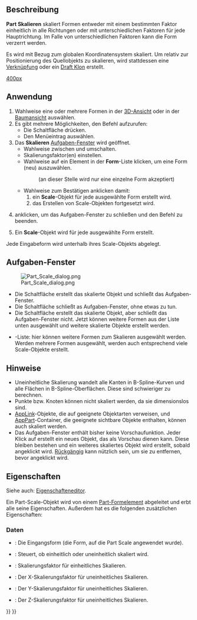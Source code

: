 <languages/>

{{Docnav/de
|[[Part_Mirror/de|Spiegeln]]
|[[Part_Fillet/de|Verrundung]]
|[[Part_Workbench/de|Part]]
|IconL=Part_Mirror.svg
|IconR=Part_Fillet.svg
|IconC=Workbench_Part.svg
}}

{{GuiCommand/de
|Name=Part Scale
|Name/de=Part Scale
|MenuLocation=Part → Skalieren...
|Workbenches=[[Part_Workbench/de|Part]]
|Version=1.0
|SeeAlso=[[Std_LinkMake/de|Std VerknüpfungErstellen]], [[Draft_Clone/de|Draft Klonen]], [[Draft_Scale/de|Draft Skalieren]]
}}

<span id="Description"></span>
==Beschreibung==

'''Part Skalieren''' skaliert Formen entweder mit einem bestimmten Faktor einheitlich in alle Richtungen oder mit unterschiedlichen Faktoren für jede Hauptrichtung. Im Falle von unterschiedlichen Faktoren kann die Form verzerrt werden.

Es wird mit Bezug zum globalen Koordinatensystem skaliert. Um relativ zur Positionierung des Quellobjekts zu skalieren, wird stattdessen eine [[Std_LinkMake/de|Verknüpfung]] oder ein [[Draft_Clone/de|Draft Klon]] erstellt.

[[image:Part_Scale_demo.png|400px]]
{{Caption|Beispiel für Skalieren}}

<span id="Usage"></span>
==Anwendung==

# Wahlweise eine oder mehrere Formen in der [[3D_view/de|3D-Ansicht]] oder in der [[Tree_view/de|Baumansicht]] auswählen.
# Es gibt mehrere Möglichkeiten, den Befehl aufzurufen:
#* Die Schaltfläche {{Button|[[Image:Part_Scale.svg|16px]] [[Part_Scale/de|Skalieren...]]}} drücken.
#* Den Menüeintrag {{MenuCommand|Part → [[Image:Part_Scale.svg|16px]] Skalieren...}} auswählen.
# Das '''Skalieren''' [[#Task_panel/de|Aufgaben-Fenster]] wird geöffnet.
#* Wahlweise zwischen {{MenuCommand|Einheitliche Skalierung}} und {{MenuCommand|Uneinheitliche Skalierung}} umschalten.
#* Skalierungsfaktor(en) einstellen.
#* Wahlweise auf ein Element in der '''Form'''-Liste klicken, um eine Form (neu) auszuwählen.
#*: (an dieser Stelle wird nur eine einzelne Form akzeptiert)
#* Wahlweise zum Bestätigen {{Button|Anwenden}} anklicken damit:
#*# ein '''Scale'''-Objekt für jede ausgewählte Form erstellt wird.
#*# das Erstellen von Scale-Objekten fortgesetzt wird.
# {{Button|OK}} anklicken, um das Aufgaben-Fenster zu schließen und den Befehl zu beenden.
# Ein '''Scale'''-Objekt wird für jede ausgewählte Form erstellt. 

Jede Eingabeform wird unterhalb ihres Scale-Objekts abgelegt.

<span id="Task_panel"></span>
==Aufgaben-Fenster== 

[[Image:Part_Scale_dialog.png|thumb|right]]

* Die Schaltfläche {{Button|OK}} erstellt das skalierte Objekt und schließt das Aufgaben-Fenster.
* Die Schaltfläche {{Button|Schließen}} schließt as Aufgaben-Fenster, ohne etwas zu tun.
* Die Schaltfläche {{Button|Anwenden}} erstellt das skalierte Objekt, aber schließt das Aufgaben-Fenster nicht. Jetzt können weitere Formen aus der Liste unten ausgewählt und weitere skalierte Objekte erstellt werden.
* {{MenuCommand|Shape}}-Liste: hier können weitere Formen zum Skalieren ausgewählt werden. Werden mehrere Formen ausgewählt, werden auch entsprechend viele Scale-Objekte erstellt.

<span id="Notes"></span>
==Hinweise== 

* Uneinheitliche Skalierung wandelt alle Kanten in B-Spline-Kurven und alle Flächen in B-Spline-Oberflächen. Diese sind schwieriger zu berechnen.
* Punkte bzw. Knoten können nicht skaliert werden, da sie dimensionslos sind.
* [[App_Link/de|AppLink]]-Objekte, die auf geeignete Objektarten verweisen, und [[App_Part/de|AppPart]]-Container, die geeignete sichtbare Objekte enthalten, können auch skaliert werden.
* Das Aufgaben-Fenster enthält bisher keine Vorschaufunktion. Jeder Klick auf {{Button|Anwenden}} erstellt ein neues Objekt, das als Vorschau dienen kann. Diese bleiben bestehen und ein weiteres skaliertes Objekt wird erstellt, sobald {{Button|OK}} angeklickt wird. [[Std_Undo/de|Rückgängig]] kann nützlich sein, um sie zu entfernen, bevor {{Button|OK}} angeklickt wird.

<span id="Properties"></span>
==Eigenschaften==

Siehe auch: [[Property_editor/de|Eigenschafteneditor]].

Ein Part-Scale-Objekt wird von einem [[Part_Feature/de|Part-Formelement]] abgeleitet und erbt alle seine Eigenschaften. Außerdem hat es die folgenden zusätzlichen Eigenschaften:

<span id="Data"></span>
===Daten===

{{TitleProperty|Scale}}

* {{PropertyData/de|Base|Link}}: Die Eingangsform (die Form, auf die Part Scale angewendet wurde).
* {{PropertyData/de|Uniform|Bool}}: Steuert, ob einheitlich oder uneinheitlich skaliert wird.
* {{PropertyData/de|Uniform Scale|Float}}: Skalierungsfaktor für einheitliches Skalieren.
* {{PropertyData/de|XScale|Float}}: Der X-Skalierungsfaktor für uneinheitliches Skalieren.
* {{PropertyData/de|YScale|Float}}: Der Y-Skalierungsfaktor für uneinheitliches Skalieren.
* {{PropertyData/de|ZScale|Float}}: Der Z-Skalierungsfaktor für uneinheitliches Skalieren.


{{Docnav/de
|[[Part_Mirror/de|Spiegeln]]
|[[Part_Fillet/de|Verrundung]]
|[[Part_Workbench/de|Part]]
|IconL=Part_Mirror.svg
|IconR=Part_Fillet.svg
|IconC=Workbench_Part.svg
}}

{{Part_Tools_navi{{#translation:}}}}
{{Userdocnavi{{#translation:}}}}